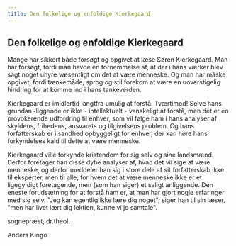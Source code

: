 ```yaml
---
title: Den folkelige og enfoldige Kierkegaard
---
```


## Den folkelige og enfoldige Kierkegaard

Mange har sikkert både forsøgt og opgivet at læse Søren Kierkegaard. Man har forsøgt, fordi man havde en fornemmelse af, at der i hans værker blev sagt noget uhyre væsentligt om det at være menneske. Og man har måske opgivet, fordi tænkemåde, sprog og stil forekom at være en uoverstigelig hindring for at komme ind i hans tankeverden.

Kierkegaard er imidlertid langtfra umulig at forstå. Tværtimod! Selve hans grundan¬liggende er ikke - intellektuelt - vanskeligt at forstå, men det er en provokerende udfordring til enhver, som vil følge ham i hans analyser af skyldens, frihedens, ansvarets og tilgivelsens problem. Og hans forfatterskab er i sandhed opbyggeligt for enhver, der kan høre hans forkyndelses kald til dette at være menneske.

Kierkegaard ville forkynde kristendom for sig selv og sine landsmænd. Derfor foretager han disse dybe analyser af, hvad det vil sige at være menneske, og derfor meddeler han sig i store dele af sit forfatterskab ikke til eksperter, men til alle, for hvem det at være menneske ikke er et ligegyldigt foretagende, men (som han siger) et saligt anliggende. Den eneste forudsætning for at forstå ham er, at man har gjort nogle erfaringer med sig selv. "Jeg kan egentlig ikke lære dig noget", siger han til sin læser, "men har livet lært dig lektien, kunne vi jo samtale".

sognepræst, dr.theol.

Anders Kingo
